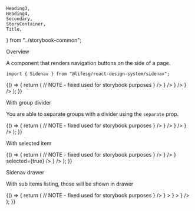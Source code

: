     Heading3,
    Heading4,
    Secondary,
    StoryContainer,
    Title,
} from "../storybook-common";

<Meta title="Modules/Sidenav" component={Sidenav} />

<Title>Sidenav</Title>

<Secondary>Overview</Secondary>

A component that renders navigation buttons on the side of a page.

```tsx
import { Sidenav } from "@lifesg/react-design-system/sidenav";
```

<Canvas>
    <Story name="Sidenav">
        {() => {
            return (
                // NOTE - fixed used for storybook purposes
                <Sidenav fixed={false}>
                    <Sidenav.Group>
                        <Sidenav.Item
                            id="dashboard"
                            title="Dashboard"
                            icon={<Square2x2Icon />}
                        />
                        <Sidenav.Item
                            id="reports"
                            title="Reports"
                            icon={<DocIcon />}
                        />
                        <Sidenav.Item
                            id="bookings"
                            title="Bookings"
                            icon={<CalendarIcon />}
                        />
                        <Sidenav.Item
                            id="users2"
                            title="Users"
                            icon={<Person2Icon />}
                        />
                    </Sidenav.Group>
                </Sidenav>
            );
        }}
    </Story>
</Canvas>

<Heading3>With group divider</Heading3>

You are able to separate groups with a divider using the `separate` prop.

<Canvas>
    <Story name="With group divider">
        {() => {
            return (
                // NOTE - fixed used for storybook purposes
                <Sidenav fixed={false}>
                    <Sidenav.Group separator={true}>
                        <Sidenav.Item
                            id="dashboard"
                            title="Dashboard"
                            icon={<Square2x2Icon />}
                        />
                        <Sidenav.Item
                            id="reports"
                            title="Reports"
                            icon={<DocIcon />}
                        />
                    </Sidenav.Group>
                    <Sidenav.Group>
                        <Sidenav.Item
                            id="bookings"
                            title="Bookings"
                            icon={<CalendarIcon />}
                        />
                        <Sidenav.Item
                            id="users2"
                            title="Users"
                            icon={<Person2Icon />}
                        />
                    </Sidenav.Group>
                </Sidenav>
            );
        }}
    </Story>
</Canvas>

<Heading3>With selected item</Heading3>

<Canvas>
    <Story name="With selected item">
        {() => {
            return (
                // NOTE - fixed used for storybook purposes
                <Sidenav fixed={false}>
                    <Sidenav.Group>
                        <Sidenav.Item
                            title="Dashboard"
                            icon={<Square2x2Icon />}
                        />
                        <Sidenav.Item title="Reports" icon={<DocIcon />} />
                        <Sidenav.Item
                            title="Archived user list with innactive users"
                            icon={<Person2Icon />}
                            selected={true}
                        />
                        <Sidenav.Item
                            title="Resources"
                            icon={<Person2Icon />}
                        />
                    </Sidenav.Group>
                </Sidenav>
            );
        }}
    </Story>
</Canvas>

<Heading3>Sidenav drawer</Heading3>

With sub items listing, those will be shown in drawer

<Canvas>
    <Story name="Sidenav drawer">
        {() => {
            return (
                // NOTE - fixed used for storybook purposes
                <Sidenav fixed={false}>
                    <Sidenav.Group separator={true}>
                        <Sidenav.Item
                            id="dashboard"
                            title="Dashboard"
                            icon={<Square2x2Icon />}
                        />
                        <Sidenav.Item
                            id="reports"
                            title="Reports"
                            icon={<DocIcon />}
                        >
                            <Sidenav.DrawerItem
                                id="new-reports"
                                title="New reports"
                            >
                                <Sidenav.DrawerSubitem
                                    id="bookings-reports"
                                    title="Bookings Reports"
                                />
                                <Sidenav.DrawerSubitem
                                    id="payment-reports"
                                    title="Payment Reports"
                                />
                            </Sidenav.DrawerItem>
                            <Sidenav.DrawerItem
                                id="archived-reports"
                                title="Archived reports"
                            />
                            <Sidenav.DrawerItem
                                id="new-reports"
                                title="Side reports"
                            >
                                <Sidenav.DrawerSubitem
                                    id="bookings-reports"
                                    title="Food reports"
                                />
                                <Sidenav.DrawerSubitem
                                    id="payment-reports"
                                    title="Some other"
                                />
                            </Sidenav.DrawerItem>
                        </Sidenav.Item>
                    </Sidenav.Group>
                    <Sidenav.Group>
                        <Sidenav.Item
                            id="bookings"
                            title="Bookings"
                            icon={<CalendarIcon />}
                        >
                            <Sidenav.DrawerItem
                                id="completed-bookings"
                                title="Completed"
                            />
                            <Sidenav.DrawerItem
                                id="upcomming-bookings"
                                title="Upcomming"
                            />
                        </Sidenav.Item>
                        <Sidenav.Item
                            id="users2"
                            title="Users"
                            icon={<Person2Icon />}
                        />
                    </Sidenav.Group>
                </Sidenav>
            );
        }}
    </Story>
</Canvas>

<PropsTable />
